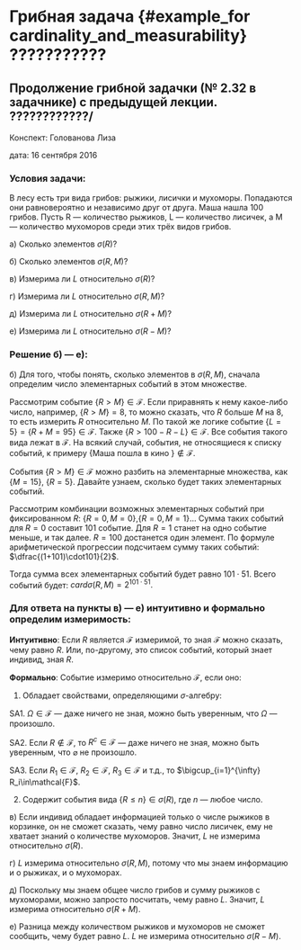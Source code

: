 # Грибная задача {#example_for cardinality_and_measurability} ???????????


## Продолжение грибной задачки (№ 2.32 в задачнике) с предыдущей лекции. ????????????/


Конспект: Голованова Лиза

дата: 16 сентября 2016


### Условия задачи:

В лесу есть три вида грибов: рыжики, лисички и мухоморы. Попадаются они равновероятно и независимо друг от друга. Маша нашла 100 грибов. Пусть R — количество рыжиков, L — количество лисичек, а M — количество мухоморов среди этих трёх видов грибов.


 а) Сколько элементов $\sigma (R)$? 
 
 
 б) Сколько элементов $\sigma (R,M)$?
 
 
 в) Измерима ли $L$ относительно $\sigma (R)$?
 
 
 г) Измерима ли $L$ относительно $\sigma (R,M)$? 
 
 
 д) Измерима ли $L$ относительно $\sigma (R + M)$? 
 
 
 е) Измерима ли $L$ относительно $\sigma (R−M)$? 
 

### Решение б) — е): 

б) Для того, чтобы понять, сколько элементов в $\sigma (R,M)$, сначала определим число элементарных событий в этом множестве.
 

Рассмотрим событие $\{R>M\}\in\mathcal{F}$.
Если приравнять к нему какое-либо число, например, $\{R>M\}=8$, то можно сказать, что $R$ больше $M$ на $8$, то есть измерить $R$ относительно $M$. По такой же логике событие $\{L=5\}=\{R+M=95\}\in\mathcal{F}$. Также $\{R>100-R-L\}\in\mathcal{F}$. Все события такого вида лежат в $\mathcal{F}$. На всякий случай, события, не относящиеся к списку событий, к примеру $\{ \text{Маша пошла в кино } \} \notin\mathcal{F}$. 


События $\{R>M\}\in\mathcal{F}$ можно разбить на элементарные множества, как $\{M=15\}$, $\{R=5\}$. Давайте узнаем, сколько будет таких элементарных событий.


Рассмотрим комбинации возможных элементарных событий при фиксированном $R$:  $\{R=0,M=0\}$,$\{R=0,M=1\}$... Сумма таких событий для $R=0$ составит $101$ событие. Для $R=1$ станет на одно событие меньше, и так далее. $R=100$ достанется один элемент. По формуле арифметической прогрессии подсчитаем сумму таких событий:   $\dfrac{(1+101)\cdot101}{2}$.

Тогда сумма всех элементарных событий будет равно $101\cdot51$. Всего событий будет: $card\sigma(R,M)=2^{101\cdot51}.$


### Для ответа на пункты в) — е) интуитивно и формально определим измеримость:

$\textbf{Интуитивно}$: Если $R$ является $\mathcal{F}$ измеримой, то зная  $\mathcal{F}$ можно сказать, чему равно $R$. Или, по-другому, это список событий, который знает индивид, зная $R$. 


$\textbf{Формально}$: Событие измеримо относительно $\mathcal{F}$, если оно:


1) Обладает свойствами, определяющими $\sigma$-алгебру: 

SA1. $\Omega\in\mathcal{F}$  —  даже ничего не зная, можно быть уверенным, что $\Omega$ — произошло.


SA2. Если $R\notin\mathcal{F}$, то $R^c\in\mathcal{F}$ — даже ничего не зная, можно быть уверенным, что $\varnothing$ не произошло. 

SA3. Если $R_1\in\mathcal{F}$, $R_2\in\mathcal{F}$, $R_3\in\mathcal{F}$ и т.д., то $\bigcup_{i=1}^{\infty} R_i\in\mathcal{F}$.

2) Содержит события вида $\{R \leq n\}\in \sigma (R)$, где $n$ — любое число.

в) Если индивид обладает информацией только о числе рыжиков в корзинке, он не сможет сказать, чему равно число лисичек, ему не хватает знаний о количестве мухоморов. Значит, $L$ не измерима относительно $\sigma (R)$.


г) $L$ измерима относительно $\sigma (R,M)$, потому что мы знаем информацию и о рыжиках, и о мухоморах.


д) Поскольку мы знаем общее число грибов и сумму рыжиков с мухоморами, можно запросто посчитать, чему равно $L$. Значит, $L$ измерима относительно $\sigma (R + M)$.


е) Разница между количеством рыжиков и мухоморов не сможет сообщить, чему будет равно $L$. $L$ не измерима относительно $\sigma (R−M)$.

